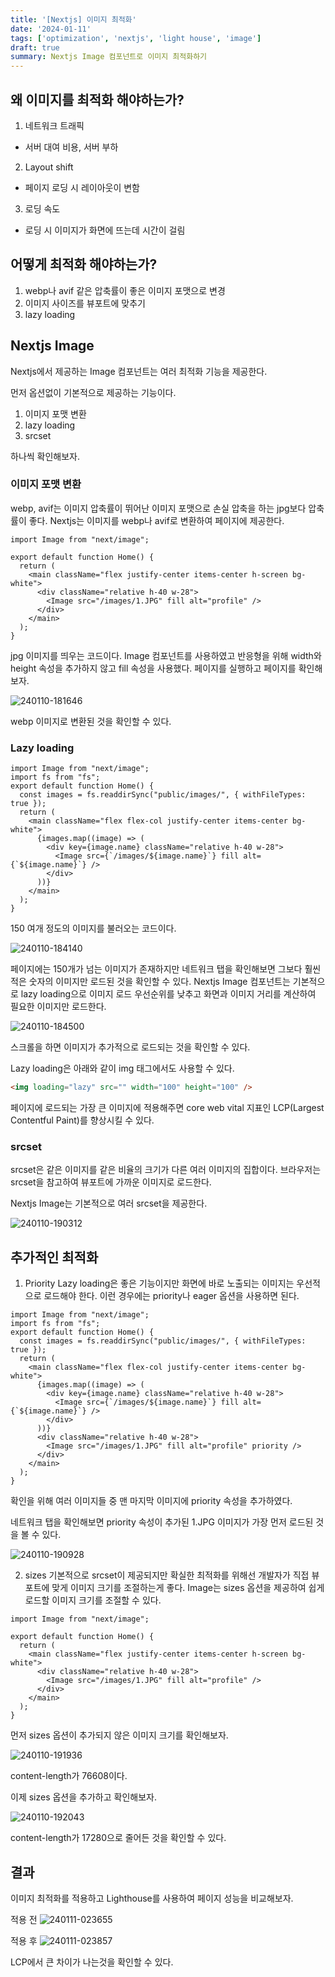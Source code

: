```yaml
---
title: '[Nextjs] 이미지 최적화'
date: '2024-01-11'
tags: ['optimization', 'nextjs', 'light house', 'image']
draft: true
summary: Nextjs Image 컴포넌트로 이미지 최적화하기
---
```



## 왜 이미지를 최적화 해야하는가?
1. 네트워크 트래픽
- 서버 대여 비용, 서버 부하
2. Layout shift
- 페이지 로딩 시 레이아웃이 변함
3. 로딩 속도
- 로딩 시 이미지가 화면에 뜨는데 시간이 걸림


## 어떻게 최적화 해야하는가?
1. webp나 avif 같은 압축률이 좋은 이미지 포맷으로 변경
2. 이미지 사이즈를 뷰포트에 맞추기
3. lazy loading


## Nextjs Image

Nextjs에서 제공하는 Image 컴포넌트는 여러 최적화 기능을 제공한다.

먼저 옵션없이 기본적으로 제공하는 기능이다.
1. 이미지 포맷 변환
2. lazy loading
3. srcset


하나씩 확인해보자.

### 이미지 포맷 변환
webp, avif는 이미지 압축률이 뛰어난 이미지 포맷으로 손실 압축을 하는 jpg보다 압축률이 좋다.
Nextjs는 이미지를 webp나 avif로 변환하여 페이지에 제공한다.

```typescript:page.tsx
import Image from "next/image";

export default function Home() {
  return (
    <main className="flex justify-center items-center h-screen bg-white">
      <div className="relative h-40 w-28">
        <Image src="/images/1.JPG" fill alt="profile" />
      </div>
    </main>
  );
}
```
jpg 이미지를 띄우는 코드이다. 
Image 컴포넌트를 사용하였고 반응형을 위해 width와 height 속성을 추가하지 않고 fill 속성을 사용했다.
페이지를 실행하고 페이지를 확인해보자.

![240110-181646](/static/images/image-optimization/240110-181646.png)

webp 이미지로 변환된 것을 확인할 수 있다.


### Lazy loading

```typescript:page.tsx
import Image from "next/image";
import fs from "fs";
export default function Home() {
  const images = fs.readdirSync("public/images/", { withFileTypes: true });
  return (
    <main className="flex flex-col justify-center items-center bg-white">
      {images.map((image) => (
        <div key={image.name} className="relative h-40 w-28">
          <Image src={`/images/${image.name}`} fill alt={`${image.name}`} />
        </div>
      ))}
    </main>
  );
}
```
150 여개 정도의 이미지를 불러오는 코드이다.

![240110-184140](/static/images/image-optimization/240110-184140.png)

페이지에는 150개가 넘는 이미지가 존재하지만 네트워크 탭을 확인해보면 그보다 훨씬 적은 숫자의 이미지만 로드된 것을 확인할 수 있다.
Nextjs Image 컴포넌트는 기본적으로 lazy loading으로 이미지 로드 우선순위를 낮추고 화면과 이미지 거리를 계산하여 필요한 이미지만 로드한다.

![240110-184500](/static/images/image-optimization/240110-184500.png)

스크롤을 하면 이미지가 추가적으로 로드되는 것을 확인할 수 있다.

Lazy loading은 아래와 같이 img 태그에서도 사용할 수 있다.
```html
<img loading="lazy" src="" width="100" height="100" />
```

페이지에 로드되는 가장 큰 이미지에 적용해주면 core web vital 지표인 LCP(Largest Contentful Paint)를 향상시킬 수 있다.

### srcset

srcset은 같은 이미지를 같은 비율의 크기가 다른 여러 이미지의 집합이다.
브라우저는 srcset을 참고하여 뷰포트에 가까운 이미지로 로드한다.

Nextjs Image는 기본적으로 여러 srcset을 제공한다.

![240110-190312](/static/images/image-optimization/240110-190312.png)


## 추가적인 최적화

1. Priority
Lazy loading은 좋은 기능이지만 화면에 바로 노출되는 이미지는 우선적으로 로드해야 한다.
이런 경우에는 priority나 eager 옵션을 사용하면 된다.

```typescript:page.tsx
import Image from "next/image";
import fs from "fs";
export default function Home() {
  const images = fs.readdirSync("public/images/", { withFileTypes: true });
  return (
    <main className="flex flex-col justify-center items-center bg-white">
      {images.map((image) => (
        <div key={image.name} className="relative h-40 w-28">
          <Image src={`/images/${image.name}`} fill alt={`${image.name}`} />
        </div>
      ))}
      <div className="relative h-40 w-28">
        <Image src="/images/1.JPG" fill alt="profile" priority />
      </div>
    </main>
  );
}

```

확인을 위해 여러 이미지들 중 맨 마지막 이미지에 priority 속성을 추가하였다.

네트워크 탭을 확인해보면 priority 속성이 추가된 1.JPG 이미지가 가장 먼저 로드된 것을 볼 수 있다.

![240110-190928](/static/images/image-optimization/240110-190928.png)

2. sizes
기본적으로 srcset이 제공되지만 확실한 최적화를 위해선 개발자가 직접 뷰포트에 맞게 이미지 크기를 조절하는게 좋다.
Image는 sizes 옵션을 제공하여 쉽게 로드할 이미지 크기를 조절할 수 있다.

```typescript:page.tsx
import Image from "next/image";

export default function Home() {
  return (
    <main className="flex justify-center items-center h-screen bg-white">
      <div className="relative h-40 w-28">
        <Image src="/images/1.JPG" fill alt="profile" />
      </div>
    </main>
  );
}
```

먼저 sizes 옵션이 추가되지 않은 이미지 크기를 확인해보자.

![240110-191936](/static/images/image-optimization/240110-191936.png)

content-length가 76608이다.

이제 sizes 옵션을 추가하고 확인해보자.

![240110-192043](/static/images/image-optimization/240110-192043.png)

content-length가 17280으로 줄어든 것을 확인할 수 있다.


## 결과

이미지 최적화를 적용하고 Lighthouse를 사용하여 페이지 성능을 비교해보자.

적용 전
![240111-023655](/static/images/image-optimization/240111-023655.png)

적용 후
![240111-023857](/static/images/image-optimization/240111-023857.png)

LCP에서 큰 차이가 나는것을 확인할 수 있다.
